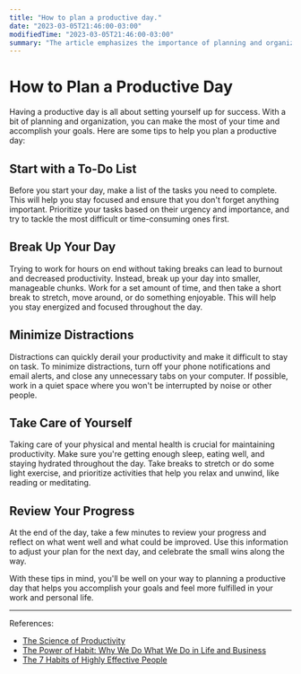 ```yaml
---
title: "How to plan a productive day."
date: "2023-03-05T21:46:00-03:00"
modifiedTime: "2023-03-05T21:46:00-03:00"
summary: "The article emphasizes the importance of planning and organization to achieve productivity and success in both work and personal life. It also provides references to related resources for further reading."
---
```


# How to Plan a Productive Day

Having a productive day is all about setting yourself up for success. With a bit of planning and organization, you can make the most of your time and accomplish your goals. Here are some tips to help you plan a productive day:

## Start with a To-Do List

Before you start your day, make a list of the tasks you need to complete. This will help you stay focused and ensure that you don't forget anything important. Prioritize your tasks based on their urgency and importance, and try to tackle the most difficult or time-consuming ones first.

## Break Up Your Day

Trying to work for hours on end without taking breaks can lead to burnout and decreased productivity. Instead, break up your day into smaller, manageable chunks. Work for a set amount of time, and then take a short break to stretch, move around, or do something enjoyable. This will help you stay energized and focused throughout the day.

## Minimize Distractions

Distractions can quickly derail your productivity and make it difficult to stay on task. To minimize distractions, turn off your phone notifications and email alerts, and close any unnecessary tabs on your computer. If possible, work in a quiet space where you won't be interrupted by noise or other people.

## Take Care of Yourself

Taking care of your physical and mental health is crucial for maintaining productivity. Make sure you're getting enough sleep, eating well, and staying hydrated throughout the day. Take breaks to stretch or do some light exercise, and prioritize activities that help you relax and unwind, like reading or meditating.

## Review Your Progress

At the end of the day, take a few minutes to review your progress and reflect on what went well and what could be improved. Use this information to adjust your plan for the next day, and celebrate the small wins along the way.

With these tips in mind, you'll be well on your way to planning a productive day that helps you accomplish your goals and feel more fulfilled in your work and personal life.

---

References:

- [The Science of Productivity](https://www.youtube.com/watch?v=lHfjvYzr-3g)
- [The Power of Habit: Why We Do What We Do in Life and Business](https://www.goodreads.com/book/show/12609433-the-power-of-habit)
- [The 7 Habits of Highly Effective People](https://www.goodreads.com/book/show/36072.The_7_Habits_of_Highly_Effective_People)

